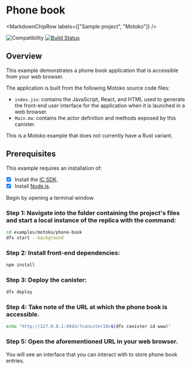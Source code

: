 
# Phone book

<MarkdownChipRow labels={["Sample project", "Motoko"]} />

![Compatibility](https://img.shields.io/badge/compatibility-0.6.25-blue)
[![Build Status](https://github.com/dfinity/examples/workflows/motoko-phone-book-example/badge.svg)](https://github.com/dfinity/examples/actions?query=workflow%3Amotoko-phone-book-example)

## Overview

This example demonstrates a phone book application that is accessible from your web browser.

The application is built from the following Motoko source code files:

- `index.jsx`: contains the JavaScript, React, and HTML used to generate the front-end user interface for the application when it is launched in a web browser.
- `Main.mo`: contains the actor definition and methods exposed by this canister.

This is a Motoko example that does not currently have a Rust variant. 

## Prerequisites
This example requires an installation of:

- [x] Install the [IC SDK](https://internetcomputer.org/docs/current/developer-docs/setup/install/index.mdx).
- [x] Install [Node.js](https://nodejs.org/en/download/).

Begin by opening a terminal window.

### Step 1: Navigate into the folder containing the project's files and start a local instance of the replica with the command:

```bash
cd examples/motoko/phone-book
dfx start --background
```

### Step 2: Install front-end dependencies:

```bash
npm install
```

### Step 3: Deploy the canister:

```bash
dfx deploy
```

### Step 4: Take note of the URL at which the phone book is accessible.

```bash
echo "http://127.0.0.1:4943/?canisterId=$(dfx canister id www)"
```

### Step 5: Open the aforementioned URL in your web browser.

You will see an interface that you can interact with to store phone book entries.
